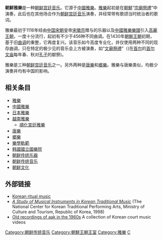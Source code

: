 {{Infobox Korean name|hangul=아악|hanja=[[wiktionary:雅|雅]][[wiktionary:樂|樂]]|rr=Aak|mr=Aak}}

'''朝鮮雅樂'''是一种[[朝鲜宫廷音乐|朝鲜宫廷音乐]]。它源于[[中國雅樂|中國雅樂]]。[[雅樂|雅樂]]起初是在[[朝鮮_(地區)|朝鮮]]“[[宗廟祭禮_(朝鮮王朝)|宗廟祭禮]]”中演奏，此后也在其他场合作为[[朝鲜宫廷音乐|朝鲜宫廷音乐]]演奏，并经常带有歌颂当时统治者的歌词。

雅樂最初于1116年经由[[中国|中国]][[宋朝|宋朝]]皇帝[[宋徽宗|宋徽宗]]赠与的乐器以及[[中國雅樂|中國雅樂]][[樂譜|樂譜]]引入[[高麗王朝|高麗王朝]]，一度十分流行，起初有不少于456种不同曲调。在1430年[[朝鮮王朝|朝鮮王朝]]初期，基于旧[[曲调|曲调]]的重整，它再度复兴。该音乐如今高度专业化，并仅使用两种不同的现存曲调，只在特定的极少见的音乐会上方被演奏，如“[[文廟祭禮_(首爾)|文廟祭禮]]”（{{lang-ko|문묘제례}}(在[[首尔|首尔]]的[[首尔文庙|首尔文庙]]每年春、秋对[[孔子|孔子]]的献祭)。

雅樂是三种[[朝鲜宫廷音乐|朝鲜宫廷音乐]]之一。另外两种是[[唐樂|唐樂]]和[[鄉樂|鄉樂]]。雅樂与唐樂类似，均极少演奏并均有中国的影响。

== 相关条目 ==
* [[雅樂|雅樂]]
* [[中國雅樂|中國雅樂]]
* [[日本雅樂|日本雅樂]]
* [[越南雅樂|越南雅樂]]
** [[順化宮廷雅樂|順化宮廷雅樂]]
* [[唐樂|唐樂]]
* [[鄉樂|鄉樂]]
* [[樂學軌範|樂學軌範]]
* [[韩國國立國樂院|韩國國立國樂院]]
* [[朝鲜传统乐器|朝鲜传统乐器]]
* [[朝鲜传统音乐|朝鲜传统音乐]]
* [[朝鲜文化|朝鲜文化]]

== 外部链接 ==
* [https://web.archive.org/web/20040605230418/http://sapaan.com/vol3/jeon2.htm Korean ritual music]
* [https://web.archive.org/web/20070523061659/http://210.95.200.103/BookData/200007/index.htm ''A Study of Musical Instruments in Korean Traditional Music''] (The National Center for Korean Traditional Performing Arts, Ministry of Culture and Tourism, Republic of Korea, 1998)
* [https://web.archive.org/web/20100619162911/https://eee.uci.edu/programs/rgarfias/films.html Old recordings of aak in the 1960s] A collection of Korean court music videos
{{朝鮮半島音樂}}
[[Category:朝鲜传统音乐|Category:朝鲜传统音乐]]
[[Category:朝鮮王朝王室|Category:朝鮮王朝王室]]
[[Category:雅樂|Category:雅樂]]
[[Category:朝鮮音樂風格|C]]
{{music-genre-stub}}